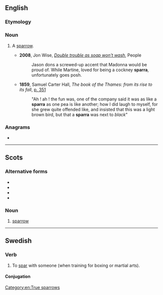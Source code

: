 {{also|sparrà|spärra}}
==English==

===Etymology===
{{eye dialect of|sparrow|from=Cockney|lang=en}}

===Noun===
{{en-noun}}

# {{lb|en|London|chiefly|Cockney}} A [[sparrow]].
#* '''2008''', Jon Wise, ''[http://www.people.co.uk/news/uk-world-news/2008/01/13/double-trouble-as-soap-won-t-wash-102039-20283927/ Double trouble as soap won't wash]'', People
#*: Jason dons a screwed-up accent that Madonna would be proud of. While Martine, loved for being a cockney '''sparra''', unfortunately goes posh.
#* '''1859''', Samuel Carter Hall, ''The book of the Thames: from its rise to its fall'', [http://books.google.de/books?id=f5BQAAAAYAAJ&dq=sparra&hl=de&pg=PA351#v=onepage&q=sparra&f=false p. 351]
#*: "Ah ! ah ! the fun was, one of the company said it was as like a '''sparra''' as one pea is like another; how I did laugh to myself, for she grew quite offended like, and insisted that this was a light brown bird, but that a '''sparra''' was next to ''black''"

===Anagrams===
* {{anagrams|en|Parras}}

[[Category:en:True sparrows]]

----

==Scots==

===Alternative forms===
* {{l|sco|spur}}
* {{l|sco|spug}}
* {{l|sco|spuggie}}
* {{l|sco|speug}}

===Noun===
{{sco-noun}}

# [[sparrow]]

----

==Swedish==

===Verb===
{{sv-verb-reg}}

# To [[spar#Etymology 2|spar]] with someone (when training for boxing or martial arts).

====Conjugation====
{{sv-conj-wk}}